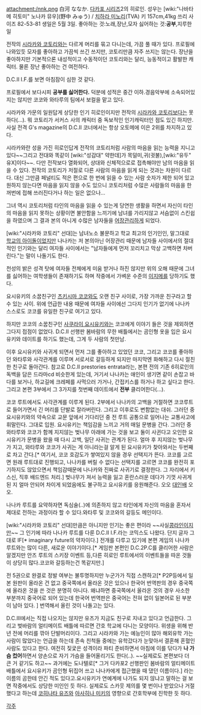 attachment:/nnk.png
白河 ななか.
[[다카포 시리즈]]2의 히로인. 성우는 [wiki:"나바타메 히토미" 노나카 뮤우](野中 みゅう) / [[치하라 미노리]](TVA)
키 157cm,41kg
쓰리 사이즈 82-53-81
생일은 5월 3일.
좋아하는 것:노래,장난,모자 
싫어하는 것:'''공부''',지루한 일


전작의 [[시라카와 코토리]]와는 다르게 머리를 묶고 다니는데, 가끔 풀 때가 있다. 프로필에 나와있듯 모자를 좋아하고 가끔씩 쓰긴 쓰지만, 코토리만큼 자주 쓰지는 않는다. 장난을 좋아하지만 기본적으론 내성적이고 수동적이던 코토리와는 달리, 능동적이고 활발한 캐릭터. 물론 장난 좋아하는 건 여전하다.

D.C.II I.F.를 보면 아침잠이 심한 것 같다.

프로필에서 보다시피 '''공부를 싫어한다.''' 덕분에 성적은 중간 이하.경음악부에 소속되어있지는 않지만 코코와 와타루의 팀에서 보컬을 맡고 있다.

시라카와 가문의 일원답게 상당한 인기 히로인이지만 전작의 [[시라카와 코토리]]보다는 못하다(...). 뭐 코토리가 서커스 사의 캐릭터 중 독보적인 인기캐릭터인 점도 있긴 하지만. 사실 전격 G's magazine의 D.C.II 코너에서는 항상 오토메에 이은 2위를 차지하고 있다.

시라카와란 성을 가진 히로인답게 전작의 코토리처럼 사람의 마음을 읽는 능력을 지니고 있다~~그리고 전대와 똑같이 [wiki:"성감대" 약한데]가 목덜미,귀(귓불),[wiki:"유두" 유X]이다~~. 다만 전작보다 열화되어, 상대와 신체적으로로 접촉해야만 남의 마음을 읽을 수 있다. 전작의 코토리가 저절로 다른 사람의 마음을 읽게 되는 것과는 차원이 다르다. 대신 그만큼 페널티도 적은 편으로 한 번에 읽을 수 있는 사람 숫자가 제한 되어 있고 원하지 않는다면 마음을 읽지 않을 수도 있으니 코토리처럼 수많은 사람들의 마음을 한꺼번에 접해 쓰러진다거나 하는 일은 없으나...

그녀 역시 코토리처럼 타인의 마음을 읽을 수 있는게 당연한 생활을 하면서 자신이 타인의 마음을 읽지 못하는 상황이면 불안함을 느끼기에 남녀를 가리지않고 서슴없이 스킨쉽을 하였으며 그 결과 본의 아니게 수많은 남자들을 [[어장관리]]하게 되었다.

[wiki:"시라카와 코토리" 선대]는 남녀노소 불문하고 학교 최고의 인기인인, 말그대로 [[학교의 아이돌]]이었지만 나나카는 저 본의아닌 어장관리 때문에 남자들 사이에서의 절대적인 인기와는 달리 여자들 사이에서는 "남자들에게 먼저 꼬리치고 막상 고백하면 차버린다."는 말이 나돌기도 한다.

천성의 밝은 성격 탓에 여자들 전체에게 미움 받거나 하진 않지만 위의 오해 때문에 그녀를 싫어하는 여학생들이 존재하기도 하며 작중에서 가벼운 수준의 [[이지메]]를 당하기도 했다. 

요시유키의 소꿉친구인 [[츠키시마 코코]]와도 오랜 친구 사이로, 가장 가까운 친구라고 할 수 있는 사이. 위에 언급한 내용 때문에 여자들 사이에선 그다지 인기가 없기에 나나카 스스로도 코코를 유일한 친구로 여기고 있다.

하지만 코코의 소꿉친구인 [[사쿠라이 요시유키]]와는 코코에게 이야기 들은 것을 제외하면 그다지 접점이 없었다. D.C.II 선행판 봄바람의 무한 배틀에서는 곰인형 옷을 입은 요시유키와 데이트를 하기도 했는데, 그게 두 사람의 첫만남. 

이후 요시유키와 사귀게 되면서 먼저 그를 좋아하고 있었던 코코, 그리고 코코를 좋아하던 와타루와 사각관계를 이루며 서로서로 갈등하게 되지만 마지막엔 화해하고 다시 절친한 친구로 돌아간다. 참고로 D.C.II prestories entrata라는, 본편 전의 기존 6히로인의 독백을 담은 드라마cd 비슷한게 있는데, 거기서 나나카는 애인이 생기면 같이 손잡고 바다를 보거나, 하교길에 크레페를 사먹으러 가거나, 간접키스를 하거나 하고 싶다고 한다. 그리고 본편 3부에서 그 3가지를 첫번째 데이트에서 '''전부''' 클리어한다(...).

코코 루트에서도 사각관계를 이루게 된다. 2부에서 나나카의 고백을 거절하면 코코루트로 들어가면서 긴 머리를 단발로 잘라버린다. 그리고 이후로도 변함없는 대쉬. 그러던 중 요시유키와의 약속으로 교문 앞에서 기다리던 중 전 루트 공통으로 일어나는 교통사고에 휘말린다. 그대로 입원. 요시유키는 책임감을 느끼고 거의 매일 문병을 간다. 그러던 중 와타루와 코코가 함께 지지않는 벚나무 아래에 가는 것을 보고 둘이 사귄다고 오인한 요시유키가 문병을 왔을 때 다시 고백, 일단 사귀는 관계가 된다. 얼마 후 지지않는 벚나무가 지고, 와타루와 코코가 사귀는 게 아니라는걸 알게 된 요시유키가 찾아와서는 두번째로 차고 간다.[* 여기서, 코코 호감도가 쌓여있지 않을 경우 선택지가 뜬다. 코코를 고르면 원래 루트대로 진행되고, 나나카를 버릴 수 없다는 선택지를 고르면 코코를 완전히 포기하지도 않았으면서 책임감때문에 나나카와 진짜로 사귀기로 결정한다. 그 자리에서 키스신, 직후 배드엔드 처리.] 벚나무가 져서 능력을 잃고 혼란스러운 데다가 기껏 사귀게 된 지 얼마 안되어 차이게 되었음에도 불구하고 요시유키를 응원해준다. 오오 [[대인배]] 오오.

나나카 루트를 요약하자면 독심술(..)에 의존하지 않고 타인에게 자신의 마음을 혼자서 제대로 전하는 과정이라 할 수 있다.와타루 및 코코와의 갈등도 메인이다.

[wiki:"시라카와 코토리" 선대]만큼은 아니지만 인기는 좋은 편이라 ~~사실[[콩라인]]이지만~~ 그 인기에 따라 나나카 루트를 다룬 D.C.Ⅱ I.F.라는 코믹스도 나왔다. 단지 글자 그대로 IF[* imaginary future의 약자이다.] 전개를 다루고 있기에 본편 게임의 나나카 루트와는 많이 다른, 새로운 이야기이다.[* 게임판 본편인 D.C.2P.C를 클리어한 사람은 알겠지만 안즈 루트의 스키장 이벤트 등,다른 히로인 루트에서의 이벤트들을 따온 것들이 상당히 많다.코코와 갈등하는건 똑같지만.]

전 5권으로 완결로 정발 여부는 불투명하지만 누군가가 직접 스캔하고[* P2P등에서 일본 원판이 올라온 건 없고 중국쪽에서 올라온 것은 있으나 한국어 번역판의 경우 중국쪽에 올라온 것을 쓴 것은 분명히 아니다. 왜냐하면 중국쪽에서 올라온 것의 경우 사소한 부분까지 중국어로 되어 있는데 한국어 번역판은 중국어는 전혀 없이 일본어로 된 부분이 남아 있다. ] 번역해서 올린 것이 나돌고는 있다.

D.C.III에서는 직접 나오지는 않지만 유즈가 지금도 친구로 지내고 있다고 언급한다. 그리고 벚바람의 얼티메이트 배틀에 따르면 간호 학교에 다니는 모양이다. 위생을 위해 반년 전에 머리를 깎아 단발머리이다. 그리고 시라카와 가는 예능인이 많아 해외유학 가는 사람이 많았다는 언급을 하는데 존속 친척들 중에는 유학갔다가 눈맞아서 결혼해 혼혈인 사람도 있다고 한다. 여전히 짖궃은 성격이라 파티 준비하면서 아침에 이를 닦다가 '''나 가슴 컸어'''하면서 양손으로 자기 가슴을 들어올리기도 한다(‥). ~~실제로도 본편보다 더 큰 거 같기도 하고~~ 과거에는 도나텔로[* 그거 다카포2 선행판인 봄바람의 얼티메이트 배틀에서 요시유키가 곰인형 뒤집어 쓰고 나나카에게 접근했을 때 댔던 이름이다.] 라는 이름의 곰한테 안긴 적도 있다고.요시유키가 연예계에 나가도 되지 않냐고 말하는 걸 보면 작중에서도 상당한 미인인 듯 하다. 실제로도 스카웃 제의를 몇 번이나 받았으나 거절했다고 하는데 [[코히나타 유즈]]와 [[아사히나 미키]]의 영향으로 간호학부에 진학한 듯 하다.


[[각주]]
